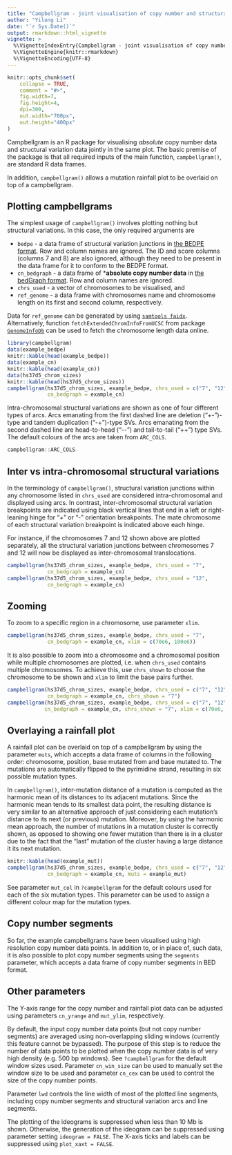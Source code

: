 ```yaml
---
title: "Campbellgram - joint visualisation of copy number and structural variations"
author: "Yilong Li"
date: "`r Sys.Date()`"
output: rmarkdown::html_vignette
vignette: >
  %\VignetteIndexEntry{Campbellgram - joint visualisation of copy number and structural variations using campbellgrams}
  %\VignetteEngine{knitr::rmarkdown}
  %\VignetteEncoding{UTF-8}
---
```


```r
knitr::opts_chunk$set(
    collapse = TRUE,
    comment = "#>",
    fig.width=7,
    fig.height=4,
    dpi=300,
    out.width="700px",
    out.height="400px"
)
```

Campbellgram is an R package for visualising *absolute* copy number data and structural variation data jointly in the same plot. The basic premise of the package is that all required inputs of the main function, `campbellgram()`, are standard R data frames.

In addition, `campbellgram()` allows a mutation rainfall plot to be overlaid on top of a campbellgram.

## Plotting campbellgrams

The simplest usage of `campbellgram()` involves plotting nothing but structural variations. In this case, the only required arguments are

* `bedpe` - a data frame of structural variation junctions in [the BEDPE format](https://bedtools.readthedocs.io/en/latest/content/general-usage.html#bedpe-format). Row and column names are ignored. The ID and score columns (columns 7 and 8) are also ignored, although they need to be present in the data frame for it to conform to the BEDPE format.
* `cn_bedgraph` - a data frame of ***absolute copy number data** in [the bedGraph format](https://genome.ucsc.edu/goldenPath/help/bedgraph.html). Row and column names are ignored.
* `chrs_used` - a vector of chromosomes to be visualised, and
* `ref_genome` - a data frame with chromosomes name and chromosome length on its first and second column, respectively.

Data for `ref_genome` can be generated by using [`samtools faidx`](http://www.htslib.org/doc/samtools.html). Alternatively, function `fetchExtendedChromInfoFromUCSC` from package [`GenomeInfoDb`](https://bioconductor.org/packages/release/bioc/html/GenomeInfoDb.html) can be used to fetch the chromosome length data online.

```r
library(campbellgram)
data(example_bedpe)
knitr::kable(head(example_bedpe))
data(example_cn)
knitr::kable(head(example_cn))
data(hs37d5_chrom_sizes)
knitr::kable(head(hs37d5_chrom_sizes))
campbellgram(hs37d5_chrom_sizes, example_bedpe, chrs_used = c("7", "12"),
             cn_bedgraph = example_cn)
```

Intra-chromosomal structural variations are shown as one of four different types of arcs. Arcs emanating from the first dashed line are deletion ("+-")-type and tandem duplication ("-+")-type SVs. Arcs emanating from the second dashed line are head-to-head ("\--") and tail-to-tail ("++") type SVs. The default colours of the arcs are taken from `ARC_COLS`.

```r
campbellgram::ARC_COLS
```

## Inter vs intra-chromosomal structural variations

In the terminology of `campbellgram()`, structural variation junctions within any chromosome listed in `chrs_used` are considered intra-chromosomal and displayed using arcs. In contrast, inter-chromosomal structural variation breakpoints are indicated using black vertical lines that end in a left or right-leaning hinge for "+" or "-" orientation breakpoints. The mate chromosome of each structural variation breakpoint is indicated above each hinge.

For instance, if the chromosomes 7 and 12 shown above are plotted separately, all the structural variation junctions between chromosomes 7 and 12 will now be displayed as inter-chromosomal translocations.

```r
campbellgram(hs37d5_chrom_sizes, example_bedpe, chrs_used = "7",
             cn_bedgraph = example_cn)
campbellgram(hs37d5_chrom_sizes, example_bedpe, chrs_used = "12",
             cn_bedgraph = example_cn)
```

## Zooming

To zoom to a specific region in a chromosome, use parameter `xlim`.

```r
campbellgram(hs37d5_chrom_sizes, example_bedpe, chrs_used = "7",
             cn_bedgraph = example_cn, xlim = c(70e6, 100e6))
```

It is also possible to zoom into a chromosome and a chromosomal position while multiple chromosomes are plotted, i.e. when `chrs_used` contains multiple chromosomes. To achieve this, use `chrs_shown` to choose the chromosome to be shown and `xlim` to limit the base pairs further.

```r
campbellgram(hs37d5_chrom_sizes, example_bedpe, chrs_used = c("7", "12"),
             cn_bedgraph = example_cn, chrs_shown = "7")
campbellgram(hs37d5_chrom_sizes, example_bedpe, chrs_used = c("7", "12"),
            cn_bedgraph = example_cn, chrs_shown = "7", xlim = c(70e6, 100e6))
```

## Overlaying a rainfall plot

A rainfall plot can be overlaid on top of a campbellgram by using the parameter `muts`, which accepts a data frame of columns in the following order: chromosome, position, base mutated from and base mutated to. The mutations are automatically flipped to the pyrimidine strand, resulting in six possible mutation types.

In `campbellgram()`, inter-mutation distance of a mutation is computed as the harmonic mean of its distances to its adjacent mutations. Since the harmonic mean tends to its smallest data point, the resulting distance is very similar to an alternative approach of just considering each mutation's distance to its next (or previous) mutation. Moreover, by using the harmonic mean approach, the number of mutations in a mutation cluster is correctly shown, as opposed to showing one fewer mutation than there is in a cluster due to the fact that the "last" mutation of the cluster having a large distance it its next mutation.

```r
knitr::kable(head(example_mut))
campbellgram(hs37d5_chrom_sizes, example_bedpe, chrs_used = c("7", "12"),
             cn_bedgraph = example_cn, muts = example_mut)
```

See parameter `mut_col` in `?campbellgram` for the default colours used for each of the six mutation types. This parameter can be used to assign a different colour map for the mutation types.

## Copy number segments

So far, the example campbellgrams have been visualised using high resolution copy number data points. In addition to, or in place of, such data, it is also possible to plot copy number segments using the `segments` parameter, which accepts a data frame of copy number segments in BED format.

## Other parameters

The Y-axis range for the copy number and rainfall plot data can be adjusted using parameters `cn_yrange` and `mut_ylim`, respectively.

By default, the input copy number data points (but not copy number segments) are averaged using non-overlapping sliding windows (currently this feature cannot be bypassed). The purpose of this step is to reduce the number of data points to be plotted when the copy number data is of very high density (e.g. 500 bp windows). See `?campbellgram` for the default window sizes used. Parameter `cn_win_size` can be used to manually set the window size to be used and parameter `cn_cex` can be used to control the size of the copy number points.

Parameter `lwd` controls the line width of most of the plotted line segments, including copy number segments and structural variation arcs and line segments.

The plotting of the ideograms is suppressed when less than 10 Mb is shown. Otherwise, the generation of the ideogram can be suppressed using parameter setting `ideogram = FALSE`. The X-axis ticks and labels can be suppressed using `plot_xaxt = FALSE`.
